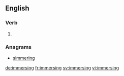 ==English==

===Verb===
{{head|en}}

# {{present participle of|immerse|lang=en}}

===Anagrams===
* [[simmering#English|simmering]]

[[de:immersing]]
[[fr:immersing]]
[[sv:immersing]]
[[vi:immersing]]